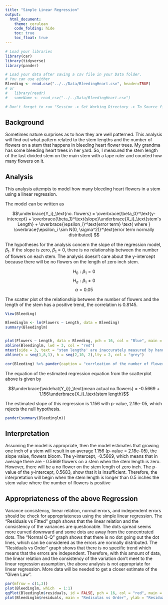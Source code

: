 ```yaml
---
title: "Simple Linear Regression"
output: 
  html_document:
    theme: cerulean
    code_folding: hide
    toc: true
    toc_float: true
---
```


```r
# Load your libraries
library(car)
library(tidyverse)
library(pander)

# Load your data after saving a csv file in your Data folder.
# You can use either 
Bleeding <- read.csv("../../Data/BleedingHeart.csv", header=TRUE)
# or
#   library(readr)
#   someName <- read_csv("../../Data/BleedingHeart.csv")

# Don't forget to run "Session -> Set Working Directory -> To Source file location"

```


<!-- Directions

Come up with a simple linear regression of your own creation. 

* Write the Background and clearly state your question. Then collect data and perform the linear regression analysis in order to answer your question. Use the proper order of first, ask the question, then second, figure out the answer.

* You should collect both the quantitative response variable and the quantitative explanatory variable yourself. This can be data you collect from 
    - the internet (like weather data, Facebook data, or sports data) 
    - your own experiment 
    - your own observational study
* However,     
    - The data should not be a single pre-existing dataset. It must be something that you piece together yourself.

* You need at least $n=3$ $(X,Y)$ pairs to perform the regression. However, your regression will only be useful if you can get around $n=10$ or more observations.

-->


## Background

Sometimes nature surprises as to how they are well patterned. This analysis will find out what pattern related to the stem lengths and the number of flowers on a stem that happens in bleeding heart flower trees. My grandma has some bleeding heart trees in her yard. So, I measured the stem length of the last divided stem on the main stem with a tape ruler and counted how many flowers on it.

## Analysis

This analysis attempts to model how many bleeding heart flowers in a stem using a linear regression.

The model can be written as

$$\underbrace{Y_i}_\text{no. flowers} = \overbrace{\beta_0}^\text{y-intercept} + \overbrace{\beta_1}^\text{slope}\underbrace{X_i}_\text{stem's Length} + \overbrace{\epsilon_i}^\text{error term} \text{  where } \overbrace{\epsilon_i \sim N(0, \sigma^2)}^\text{error term normally distributed} $$

The hypotheses for the analysis concern the slope of the regression model, $\beta_1$. If the slope is zero, $\beta_1 = 0$, there is no relationship between the number of flowers on each stem. The analysis doesn't care about the y-intercept because there will be no flowers on the length of zero inch stem.

$$H_0: \beta_1 = 0$$
$$H_a: \beta_1 \neq 0$$
$$\alpha = 0.05$$

The scatter plot of the relationship between the number of flowers and the length of the stem has a positive trend, the correlation is 0.8145.

```r
View(Bleeding)

Bleedinglm <- lm(Flowers ~ Length, data = Bleeding)
summary(Bleedinglm)


plot(Flowers ~ Length, data = Bleeding, pch = 16, col = "Blue", main = "Number of Bleeding Heart Flowers in a Stem", xlab = "Stem's Length (inches)", ylab = "Number of Flowers on A Stem")
abline(Bleedinglm, lwd = 3, col = "red")
mtext(side = 3, text = "stem lengths' are inaccurately measured by hand", cex = 0.8)
abline(v = seq(1,8,1), h = seq(2,10, 2),lty = 2, col = "grey")

```


```r
cor(Bleeding) %>% pander(caption = "corrleation of the number of flowers and the stem length:")

```

The equation of the estimated regression equation from the scatterplot above is given by

$$\underbrace{\widehat{Y_i}}_\text{mean actual no.flowers} = -0.5669 + 1.156\underbrace{X_i}_\text{stem length}$$

The estimated slope of this regression is 1.156 with p-value, 2.18e-05, which rejects the null hypothesis.


```r
pander(summary(Bleedinglm))

```

## Interpretation

Assuming the model is appropriate, then the model estimates that growing one inch of a stem will result in an average 1.156 (p-value = 2.18e-05), the slope value, flowers bloom. The y-intercept, -0.5669, which means that in average there are - 0.5669 flowers on a stem when the stem length is zero. However, there will be a no flower on the stem length of zero inch. The p-value of the y-intercept, 0.5683, show that it is insufficient. Therefore, the interpretation will begin when the stem length is longer than 0.5 inches the stem value where the number of flowers is positive

## Appropriateness of the above Regression

Variance consistency, linear relation, normal errors, and independent errors should be check for appropriateness using the simple linear regression. The "Residuals vs Fitted" graph shows that the linear relation and the consistency of the variances are questionable. The dots spread seems more curved downward and some dots are away from the concentrated dots. The "Normal Q-Q" graph shows that there is no dot going out the dot lines, which can be considered as the errors are normally distributed. The "Residuals vs Order" graph shows that there is no specific trend which means that the errors are independent. Therefore, with this amount of data, the linear relation and the consistency of the variation don’t meet to the linear regression assumption, the above analysis is not appropriate for linear regression. More data will be needed to get a closer estimate of the "Given Law".

```r
par(mfrow = c(1,3))
plot(Bleedinglm, which  = 1:1)
qqPlot(Bleedinglm$residuals, id = FALSE, pch = 16, col = "red", main = "Normal Q-Q", cex = 1)
plot(Bleedinglm$residuals, main = "Redisulas vs Order", ylab = "Residuals")

```


